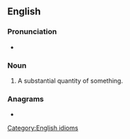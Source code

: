 ==English==

===Pronunciation===
* {{audio|en|En-au-smart chance.ogg|Audio (AU)}}

===Noun===
{{en-noun|?}}

# {{lb|en|US|colloquial}} A substantial quantity of something.

===Anagrams===
* {{anagrams|en|a=aaccehmnrst|man catchers|mancatchers}}

[[Category:English idioms]]